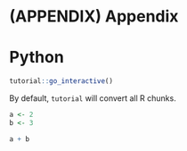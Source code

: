 # (APPENDIX) Appendix {-}
# Python

```r
tutorial::go_interactive()
```

By default, `tutorial` will convert all R chunks.

```r
a <- 2
b <- 3

a + b
```

